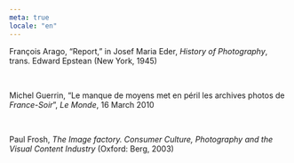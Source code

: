 ```yaml
---
meta: true
locale: "en"
---
```


François Arago, “Report,” in Josef Maria Eder, *History of Photography*, trans. Edward Epstean (New York, 1945)

<br />

Michel Guerrin, “Le manque de moyens met en péril les archives photos de *France-Soir*”, *Le Monde*, 16 March 2010

<br />

Paul Frosh, *The Image factory. Consumer Culture, Photography and the Visual Content Industry* (Oxford: Berg, 2003)

